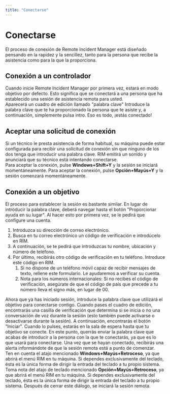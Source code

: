 ```yaml
---
title: "Conectarse"
---
```



# Conectarse
El proceso de conexión de Remote Incident Manager está diseñado pensando en la rapidez y la sencillez, tanto para la persona que recibe la asistencia como para la que la proporciona.
## Conexión a un controlador
Cuando inicie Remote Incident Manager por primera vez, estará en modo objetivo por defecto. Esto significa que se conectará a una persona que ha establecido una sesión de asistencia remota para usted.  
Aparecerá un cuadro de edición llamado "palabra clave" Introduce la palabra clave que te ha proporcionado la persona que te asiste y, a continuación, simplemente pulsa intro. Eso es todo, ¡estás conectado!
## Aceptar una solicitud de conexión
Si un técnico le presta asistencia de forma habitual, su máquina puede estar configurada para recibir una solicitud de conexión sin que ninguno de los dos tenga que introducir una palabra clave. RIM emitirá un sonido y anunciará que su técnico está intentando conectarse.  
<Windows>Para aceptar la conexión, pulse **Windows+Shift+Y** y la sesión se iniciará momentáneamente.</Windows>
<MacOS>Para aceptar la conexión, pulse **Opción+Mayús+Y** y la sesión comenzará momentáneamente.</MacOS>
## Conexión a un objetivo
El proceso para establecer la sesión es bastante similar. En lugar de introducir la palabra clave, deberá navegar hasta el botón "Proporcionar ayuda en su lugar". Al hacer esto por primera vez, se le pedirá que configure una cuenta.
1. Introduzca su dirección de correo electrónico.
1. Busca en tu correo electrónico un código de verificación e introdúcelo en RIM.
1. A continuación, se te pedirá que introduzcas tu nombre, ubicación y número de teléfono.
1. Por último, recibirás otro código de verificación en tu teléfono. Introduce este código en RIM.
    1. Si no dispone de un teléfono móvil capaz de recibir mensajes de texto, rellene este formulario. Le ayudaremos a verificar su cuenta.
    1. Nota para los números internacionales: Si no recibes el código de verificación, asegúrate de que el código de país que precede a tu número lleva el signo más, en lugar de 00.

Ahora que ya has iniciado sesión, introduce la palabra clave que utilizará el objetivo para conectarse contigo. Cuando pases el cuadro de edición, encontrarás una casilla de verificación que determina si se inicia o no una conversación de voz durante la sesión (esto también puede activarse o desactivarse durante la sesión). A continuación, encontrarás el botón "Iniciar". Cuando lo pulses, estarás en la sala de espera hasta que tu objetivo se conecte. En este punto, querrás enviar la palabra clave que acabas de introducir a la persona con la que te conectarás, ya que es lo que usará para conectarse. Una vez que se hayan conectado, recibirás una alerta informándote de que la sesión remota está a punto de comenzar.  
<Windows>Ten en cuenta el atajo mencionado **Windows+Mayús+Retroceso**, ya que abrirá el menú RIM en tu máquina. Si dependes exclusivamente del teclado, ésta es la única forma de dirigir la entrada del teclado a tu propio sistema.</Windows>
<MacOS>Toma nota del atajo de teclado mencionado **Opción+Mayús+Retroceso**, ya que abrirá el menú RIM en tu máquina. Si dependes exclusivamente del teclado, ésta es la única forma de dirigir la entrada del teclado a tu propio sistema.</MacOS>
Después de cerrar este diálogo, se iniciará la sesión remota.
